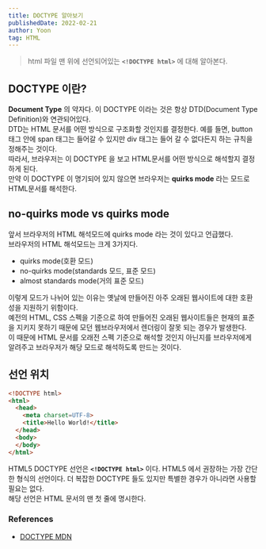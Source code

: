 ```yaml
---
title: DOCTYPE 알아보기
publishedDate: 2022-02-21
author: Yoon
tag: HTML
---
```


> html 파일 맨 위에 선언되어있는 **`<!DOCTYPE html>`** 에 대해 알아본다.

## DOCTYPE 이란?

**Document Type** 의 약자다. 이 DOCTYPE 이라는 것은 항상 DTD(Document Type Definition)와 연관되어있다. <br />
DTD는 HTML 문서를 어떤 방식으로 구조화할 것인지를 결정한다. 예를 들면, button 태그 안에 span 태그는 들어갈 수 있지만 div 태그는 들어 갈 수 없다든지 하는 규칙을 정해주는 것이다. <br />
따라서, 브라우저는 이 DOCTYPE 을 보고 HTML문서를 어떤 방식으로 해석할지 결정하게 된다. <br />
만약 이 DOCTYPE 이 명기되어 있지 않으면 브라우저는 **quirks mode** 라는 모드로 HTML문서를 해석한다. 

## no-quirks mode vs quirks mode
앞서 브라우저의 HTML 해석모드에 quirks mode 라는 것이 있다고 언급했다. <br />
브라우저의 HTML 해석모드는 크게 3가지다. 

- quirks mode(호환 모드)
- no-quirks mode(standards 모드, 표준 모드)
- almost standards mode(거의 표준 모드)

이렇게 모드가 나뉘어 있는 이유는 옛날에 만들어진 아주 오래된 웹사이트에 대한 호환성을 지원하기 위함이다. <br />
예전의 HTML, CSS 스펙을 기준으로 하여 만들어진 오래된 웹사이트들은 현재의 표준을 지키지 못하기 때문에 모던 웹브라우저에서 렌더링이 잘못 되는 경우가 발생한다. <br />
이 때문에 HTML 문서를 오래전 스펙 기준으로 해석할 것인지 아닌지를 브라우저에게 알려주고 브라우저가 해당 모드로 해석하도록 만드는 것이다. <br />

## 선언 위치
```html
<!DOCTYPE html>
<html>
  <head>
    <meta charset=UTF-8>
    <title>Hello World!</title>
  </head>
  <body>
  </body>
</html>
```

HTML5 DOCTYPE 선언은 **`<!DOCTYPE html>`** 이다. HTML5 에서 권장하는 가장 간단한 형식의 선언이다. 더 복잡한 DOCTYPE 들도 있지만 특별한 경우가 아니라면 사용할 필요는 없다. <br />
해당 선언은 HTML 문서의 맨 첫 줄에 명시한다.

### References
- [DOCTYPE MDN](https://developer.mozilla.org/ko/docs/Web/HTML/Quirks_Mode_and_Standards_Mode)